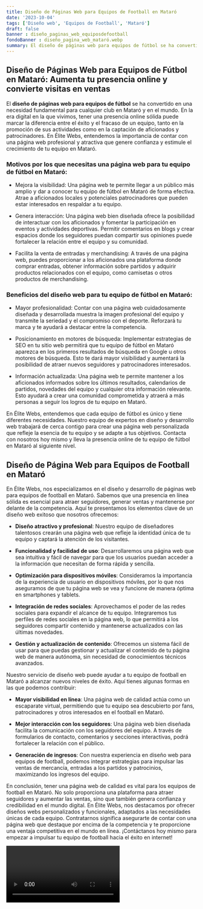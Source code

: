 ```yaml
---
title: Diseño de Páginas Web para Equipos de Football en Mataró
date: '2023-10-04'
tags: ['Diseño web', 'Equipos de Football', 'Mataró']
draft: false
banner : diseño_paginas_web_equiposdefootball
fondoBanner : diseño_pagina_web_mataró.webp
summary: El diseño de páginas web para equipos de fútbol se ha convertido en una necesidad fundamental para cualquier club en Mataró y en el mundo. En la era digital en la que vivimos, tener una presencia online sólida puede marcar la diferencia entre el éxito y el fracaso de un equipo, tanto en la promoción de sus actividades como en la captación de aficionados y patrocinadores. En Élite Webs, entendemos la importancia de contar con una página web profesional y atractiva que genere confianza y estimule el crecimiento de tu equipo en Mataró.
---
```


## Diseño de Páginas Web para Equipos de Fútbol en Mataró: Aumenta tu presencia online y convierte visitas en ventas

El **diseño de páginas web para equipos de fútbol** se ha convertido en una necesidad fundamental para cualquier club en Mataró y en el mundo. En la era digital en la que vivimos, tener una presencia online sólida puede marcar la diferencia entre el éxito y el fracaso de un equipo, tanto en la promoción de sus actividades como en la captación de aficionados y patrocinadores. En Élite Webs, entendemos la importancia de contar con una página web profesional y atractiva que genere confianza y estimule el crecimiento de tu equipo en Mataró.

### Motivos por los que necesitas una página web para tu equipo de fútbol en Mataró:

- Mejora la visibilidad: Una página web te permite llegar a un público más amplio y dar a conocer tu equipo de fútbol en Mataró de forma efectiva. Atrae a aficionados locales y potenciales patrocinadores que pueden estar interesados en respaldar a tu equipo.

- Genera interacción: Una página web bien diseñada ofrece la posibilidad de interactuar con los aficionados y fomentar la participación en eventos y actividades deportivas. Permitir comentarios en blogs y crear espacios donde los seguidores puedan compartir sus opiniones puede fortalecer la relación entre el equipo y su comunidad.

- Facilita la venta de entradas y merchandising: A través de una página web, puedes proporcionar a los aficionados una plataforma donde comprar entradas, obtener información sobre partidos y adquirir productos relacionados con el equipo, como camisetas o otros productos de merchandising.

### Beneficios del diseño web para tu equipo de fútbol en Mataró:

- Mayor profesionalidad: Contar con una página web cuidadosamente diseñada y desarrollada muestra la imagen profesional del equipo y transmite la seriedad y el compromiso con el deporte. Reforzará tu marca y te ayudará a destacar entre la competencia.

- Posicionamiento en motores de búsqueda: Implementar estrategias de SEO en tu sitio web permitirá que tu equipo de fútbol en Mataró aparezca en los primeros resultados de búsqueda en Google u otros motores de búsqueda. Esto te dará mayor visibilidad y aumentará la posibilidad de atraer nuevos seguidores y patrocinadores interesados.

- Información actualizada: Una página web te permite mantener a los aficionados informados sobre los últimos resultados, calendarios de partidos, novedades del equipo y cualquier otra información relevante. Esto ayudará a crear una comunidad comprometida y atraerá a más personas a seguir los logros de tu equipo en Mataró.

En Élite Webs, entendemos que cada equipo de fútbol es único y tiene diferentes necesidades. Nuestro equipo de expertos en diseño y desarrollo web trabajará de cerca contigo para crear una página web personalizada que refleje la esencia de tu equipo y se adapte a tus objetivos. Contacta con nosotros hoy mismo y lleva la presencia online de tu equipo de fútbol en Mataró al siguiente nivel.

<GifSeo />

<Cta />

## Diseño de Página Web para Equipos de Football en Mataró

En Élite Webs, nos especializamos en el diseño y desarrollo de páginas web para equipos de football en Mataró. Sabemos que una presencia en línea sólida es esencial para atraer seguidores, generar ventas y mantenerse por delante de la competencia. Aquí te presentamos los elementos clave de un diseño web exitoso que nosotros ofrecemos:

- **Diseño atractivo y profesional**: Nuestro equipo de diseñadores talentosos crearán una página web que refleje la identidad única de tu equipo y captará la atención de los visitantes.

- **Funcionalidad y facilidad de uso**: Desarrollaremos una página web que sea intuitiva y fácil de navegar para que los usuarios puedan acceder a la información que necesitan de forma rápida y sencilla.

- **Optimización para dispositivos móviles**: Consideramos la importancia de la experiencia de usuario en dispositivos móviles, por lo que nos aseguramos de que tu página web se vea y funcione de manera óptima en smartphones y tablets.

- **Integración de redes sociales**: Aprovechamos el poder de las redes sociales para expandir el alcance de tu equipo. Integraremos tus perfiles de redes sociales en la página web, lo que permitirá a los seguidores compartir contenido y mantenerse actualizados con las últimas novedades.

- **Gestión y actualización de contenido**: Ofrecemos un sistema fácil de usar para que puedas gestionar y actualizar el contenido de tu página web de manera autónoma, sin necesidad de conocimientos técnicos avanzados.

Nuestro servicio de diseño web puede ayudar a tu equipo de football en Mataró a alcanzar nuevos niveles de éxito. Aquí tienes algunas formas en las que podemos contribuir:

- **Mayor visibilidad en línea**: Una página web de calidad actúa como un escaparate virtual, permitiendo que tu equipo sea descubierto por fans, patrocinadores y otros interesados en el football en Mataró.

- **Mejor interacción con los seguidores**: Una página web bien diseñada facilita la comunicación con los seguidores del equipo. A través de formularios de contacto, comentarios y secciones interactivas, podrá fortalecer la relación con el público.

- **Generación de ingresos**: Con nuestra experiencia en diseño web para equipos de football, podemos integrar estrategias para impulsar las ventas de mercancía, entradas a los partidos y patrocinios, maximizando los ingresos del equipo.

En conclusión, tener una página web de calidad es vital para los equipos de football en Mataró. No solo proporciona una plataforma para atraer seguidores y aumentar las ventas, sino que también genera confianza y credibilidad en el mundo digital. En Élite Webs, nos destacamos por ofrecer diseños webs personalizados y funcionales, adaptados a las necesidades únicas de cada equipo. Contratarnos significa asegurarte de contar con una página web que destaque por encima de la competencia y te proporcione una ventaja competitiva en el mundo en línea. ¡Contáctanos hoy mismo para empezar a impulsar tu equipo de football hacia el éxito en internet!

<Video />

<CtaBot job='Equipos de Football' city='Mataró'/>

<Gmaps query='Mataró+españa+maps' />